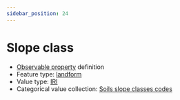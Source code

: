 ```yaml
---
sidebar_position: 24
---
```



# Slope class

- [Observable property](/viewers/dawe-vocabs?uri=https://linked.data.gov.au/def/test/dawe-cv/132a1452-4fd7-473c-956b-3183dd315b67) definition
- Feature type: [landform](http://linked.data.gov.au/def/tern-cv/2cf3ed29-440e-4a50-9bbc-5aab30df9fcd)
- Value type: [IRI](https://w3id.org/tern/ontologies/tern/IRI)
- Categorical value collection: [Soils slope classes codes](/viewers/dawe-vocabs?uri=https://linked.data.gov.au/def/test/dawe-cv/7fea235c-e1de-4e5d-8ef6-f90791c5913d)

<Example
  protocolModule="plot-soil-description"
  observableProperty="https://linked.data.gov.au/def/test/dawe-cv/132a1452-4fd7-473c-956b-3183dd315b67"
/>
